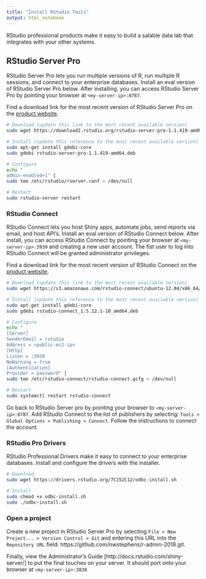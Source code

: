 ```yaml
---
title: "Install RStudio Tools"
output: html_notebook
---
```


RStudio professional products make it easy to build a salable data lab that integrates with your other systems.

## RStudio Server Pro

RStudio Server Pro lets you run multiple versions of R, run multiple R sessions, and connect to your enterprise databases. Install an eval version of RStudio Server Pro below. After installing, you can access RStudio Server Pro by pointing your browser at `<my-server-ip>:8787`.

Find a download link for the most recent version of RStudio Server Pro on the [product website](https://www.rstudio.com/products/rstudio/download-commercial/).

```bash
# Download (update this link to the most recent available version)
sudo wget https://download2.rstudio.org/rstudio-server-pro-1.1.419-amd64.deb

# Install (update this reference to the most recent available version)
sudo apt-get install gdebi-core
sudo gdebi rstudio-server-pro-1.1.419-amd64.deb

# Configure
echo "
admin-enabled=1" |
sudo tee /etc/rstudio/rserver.conf > /dev/null

# Restart
sudo rstudio-server restart
```

### RStudio Connect

RStudio Connect lets you host Shiny apps, automate jobs, send reports via email, and host API's. Install an eval version of RStudio Connect below. After install, you can access RStudio Connect by pointing your browser at `<my-server-ip>:3939` and creating a new user account. The fist user to log into RStudio Connect will be granted administrator privileges.

Find a download link for the most recent version of RStudio Connect on the [product website](https://www.rstudio.com/products/connect/download-commercial/).

```bash
# Download (update this link to the most recent available version)
sudo wget https://s3.amazonaws.com/rstudio-connect/ubuntu-12.04/x86_64/rstudio-connect_1.5.12.1-10_amd64.deb

# Install (update this reference to the most recent available version)
sudo apt-get install gdebi-core
sudo gdebi rstudio-connect_1.5.12.1-10_amd64.deb

# Configure
echo "
[Server]
SenderEmail = rstudio
Address = <public-ec2-ip>
[Http]
Listen = :3939
NoWarning = true
[Authentication]
Provider = password" |
sudo tee /etc/rstudio-connect/rstudio-connect.gcfg > /dev/null

# Restart
sudo systemctl restart rstudio-connect
```

Go back to RStudio Server pro by pointing your browser to `<my-server-ip>:8787`. Add RStudio Connect to the list of publishers by selecting: `Tools > Global Options > Publishing > Connect`. Follow the instructions to connect the account.

### RStudio Pro Drivers

RStudio Professional Drivers make it easy to connect to your enterprise databases. Install and configure the drivers with the installer.

```bash
# Download
sudo wget https://drivers.rstudio.org/7C152C12/odbc-install.sh

# Install
sudo chmod +x odbc-install.sh
sudo ./odbc-install.sh
```

### Open a project

Create a new project in RStudio Server Pro by selecting `File > New Project... > Version Control > Git` and entering this URL into the `Repository URL` field: https://github.com/nwstephens/r-admin-2018.git.

Finally, view the Administrator's Guide [http://docs.rstudio.com/shiny-server/] to put the final touches on your server. It should port onto your browser at `<my-server-ip>:3838`
